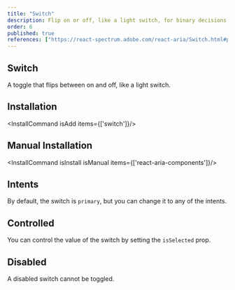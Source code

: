 ```yaml
---
title: "Switch"
description: Flip on or off, like a light switch, for binary decisions that need a simple tap to toggle states.
order: 6
published: true
references: ["https://react-spectrum.adobe.com/react-aria/Switch.html#props"]
---
```


## Switch
A toggle that flips between on and off, like a light switch.
<How toUse="forms/switch-demo" />

## Installation
<InstallCommand isAdd items={['switch']}/>

## Manual Installation

<InstallCommand isInstall isManual items={['react-aria-components']}/>

<SourceCode toShow='switch'/>

## Intents
By default, the switch is `primary`, but you can change it to any of the intents.

<How toUse="forms/switch-variant-demo"/>

## Controlled
You can control the value of the switch by setting the `isSelected` prop.
<How toUse="forms/switch-controlled-demo" />

## Disabled
A disabled switch cannot be toggled.
<How toUse="forms/switch-disabled-demo" disabled />
